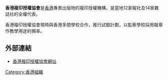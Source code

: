 '''香港複印授權協會'''是[[香港|香港]]專責出版物的複印授權機構，是當地12家報社及14家雜誌社的全權代表。

香港複印授權協會現時與香港多間學校合作，推行試驗計劃，以監察學校採用報章作教學用途的頻率。

==外部連結==
* [http://www.hkcla.org.hk 香港複印授權協會網址]
{{Hk-org-stub}}

[[Category:香港組織|Category:香港組織]]